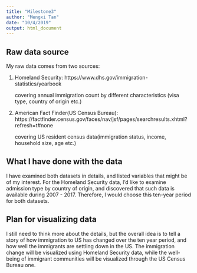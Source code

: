 ```yaml
---
title: "Milestone3"
author: "Mengxi Tan"
date: "10/4/2019"
output: html_document
---
```


## Raw data source
My raw data comes from two sources: 

1. Homeland Security: 
https://www.dhs.gov/immigration-statistics/yearbook

    covering annual immigration count by different characteristics (visa type, country of origin etc.)

2. American Fact Finder(US Census Bureau): https://factfinder.census.gov/faces/nav/jsf/pages/searchresults.xhtml?refresh=t#none

    covering US resident census data(immigration status, income, household size, age etc.)

## What I have done with the data

I have examined both datasets in details, and listed variables that might be of my interest. For the Homeland Security data, I'd like to examine admission type by country of origin, and discovered that such data is available during 2007 - 2017. Therefore, I would choose this ten-year period for both datasets.

## Plan for visualizing data

I still need to think more about the details, but the overall idea is to tell a story of how immigration to US has changed over the ten year period, and how well the immigrants are settling down in the US. The immigration change will be visualized using Homeland Security data, while the well-being of immigrant communities will be visualized through the US Census Bureau one. 








